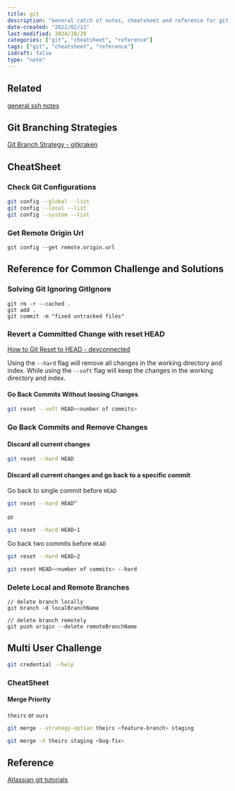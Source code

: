 ```yaml
---
title: git
description: "General catch of notes, cheatsheet and reference for git related functionality"
date-created: "2022/02/11"
last-modified: 2024/10/29
categories: ["git", "cheatsheet", "reference"]
tags: ["git", "cheatsheet", "reference"]
isdraft: false
type: "note"
---
```


## Related

[general ssh notes](/notes/ssh-catch)

## Git Branching Strategies 

[Git Branch Strategy - gitkraken](https://www.gitkraken.com/learn/git/best-practices/git-branch-strategy)

## CheatSheet

### Check Git Configurations

```sh
git config --global --list
git config --local --list
git config --system --list
```

### Get Remote Origin Url

```shell
git config --get remote.origin.url
```

## Reference for Common Challenge and Solutions

### Solving Git Ignoring GitIgnore

```shell
git rm -r --cached .
git add .
git commit -m "fixed untracked files"

```

### Revert a Committed Change with reset HEAD

[How to Git Reset to HEAD - devconnected](https://devconnected.com/how-to-git-reset-to-head)




Using the `--hard` flag will remove all changes in the working directory and index. While using the `--soft` flag will keep the changes in the working directory and index.

#### Go Back Commits Without loosing Changes 

```sh
git reset --soft HEAD~<number of commits> 
```

### Go Back Commits and Remove Changes 

#### Discard all current changes 

```sh
git reset --hard HEAD
```

#### Discard all current changes and go back to a specific commit

Go back to single commit before `HEAD`

```sh
git reset --hard HEAD^

```

or 

```sh
git reset --hard HEAD~1 
```

Go back two commits before `HEAD`

```sh
git reset --hard HEAD~2
```

```sh 
git reset HEAD~<number of commits> --hard 
```

### Delete Local and Remote Branches

```shell
// delete branch locally
git branch -d localBranchName

// delete branch remotely
git push origin --delete remoteBranchName
```

## Multi User Challenge

```sh
git credential --help
```

### CheatSheet 

#### Merge Priority 

`theirs` or `ours`

```sh
git merge --strategy-option theirs <feature-branch> staging
```

```sh
git merge -X theirs staging <bug-fix>
```


## Reference

[Atlassian git tutorials](https://www.atlassian.com/git/tutorials/)


